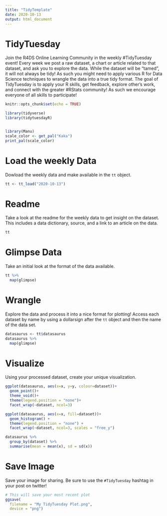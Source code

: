 ```yaml
---
title: "TidyTemplate"
date: 2020-10-13
output: html_document
---
```


# TidyTuesday

Join the R4DS Online Learning Community in the weekly #TidyTuesday event!
Every week we post a raw dataset, a chart or article related to that dataset, and ask you to explore the data.
While the dataset will be “tamed”, it will not always be tidy! As such you might need to apply various R for Data Science techniques to wrangle the data into a true tidy format.
The goal of TidyTuesday is to apply your R skills, get feedback, explore other’s work, and connect with the greater #RStats community!
As such we encourage everyone of all skills to participate!

```r

knitr::opts_chunk$set(echo = TRUE)

library(tidyverse)
library(tidytuesdayR)


library(Manu)
scale_color <- get_pal("Kaka")
print_pal(scale_color)

```

# Load the weekly Data

Dowload the weekly data and make available in the `tt` object.

```r

tt <- tt_load("2020-10-13")

```


# Readme

Take a look at the readme for the weekly data to get insight on the dataset.
This includes a data dictionary, source, and a link to an article on the data.

```r

tt

```


# Glimpse Data

Take an initial look at the format of the data available.

```r

tt %>% 
  map(glimpse)

```

# Wrangle

Explore the data and process it into a nice format for plotting! Access each dataset by name by using a dollarsign after the `tt` object and then the name of the data set.

```r
datasaurus <- tt$datasaurus
datasaurus %>% 
  map(glimpse)

```


# Visualize

Using your processed dataset, create your unique visualization.

```r
ggplot(datasaurus, aes(x=x, y=y, colour=dataset))+
  geom_point()+
  theme_void()+
  theme(legend.position = "none")+
  facet_wrap(~dataset, ncol=3)

ggplot(datasaurus, aes(x=x, fill=dataset))+
  geom_histogram() +
  theme(legend.position = "none") +
  facet_wrap(~dataset, ncol=3, scales = "free_y")
```

```r
datasaurus %>% 
  group_by(dataset) %>% 
  summarise(mean = mean(x), sd = sd(x))
```

# Save Image

Save your image for sharing. Be sure to use the `#TidyTuesday` hashtag in your post on twitter! 

```r

# This will save your most recent plot
ggsave(
  filename = "My TidyTuesday Plot.png",
  device = "png")

```
